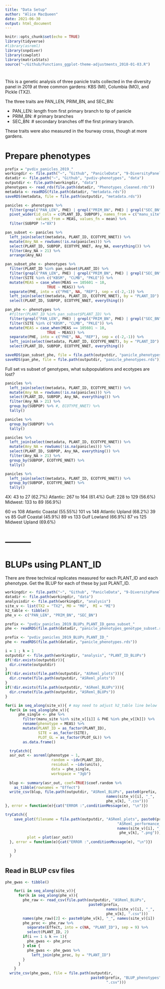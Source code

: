 ```yaml
---
title: "Data Setup"
author: "Alice MacQueen"
date: 2021-06-30
output: html_document
---
```


```r
knitr::opts_chunk$set(echo = TRUE)
library(tidyverse)
#library(asreml)
library(snpdiver)
library(cowplot)
library(matrixStats)
source("~/Github/Functions_ggplot-theme-adjustments_2018-01-03.R")
```

# 

This is a genetic analysis of three panicle traits collected in the diversity panel in 2019 at three common gardens: KBS (MI), Columbia (MO), and Pickle (TX2).

The three traits are PAN_LEN, PRIM_BN, and SEC_BN: 

  - PAN_LEN: length from first primary branch to tip of panicle
  - PRIM_BN: # primary branches
  - SEC_BN: # secondary branches off the first primary branch.

These traits were also measured in the fourway cross, though at more gardens.

# Prepare phenotypes

```r
prefix = "pvdiv_panicles_2019_"
workingdir <- file.path("~", "Github", "PanicleData", "9-DiversityPanel")
datadir <- file.path("~", "Github", "pvdiv-phenotypes", "data")
outputdir <- file.path(workingdir, "data")
phenotypes <- read_rds(file.path(datadir, "Phenotypes_cleaned.rds"))
metadata <- readRDS(file.path(datadir, "metadata.rds"))
saveRDS(metadata, file = file.path(outputdir, "metadata.rds"))
```

```r
panicles <- phenotypes %>%
  filter(grepl("PAN_LEN", PHE) | grepl("PRIM_BN", PHE) | grepl("SEC_BN", PHE)) %>%
  pivot_wider(id_cols = c(PLANT_ID, SUBPOP), names_from = c("manu_site", "PHE"), 
              values_from = MEAS, values_fn = mean) %>%
  filter(SUBPOP !="8X")

pan_subset <- panicles %>%
  left_join(select(metadata, PLANT_ID, ECOTYPE_NNET)) %>%
  mutate(Any_NA = rowSums(!is.na(panicles))) %>%
  select(PLANT_ID, SUBPOP, ECOTYPE_NNET, Any_NA, everything()) %>%
  filter(Any_NA > 21) %>%
  arrange(Any_NA)

pan_subset_phe <- phenotypes %>%
  filter(PLANT_ID %in% pan_subset$PLANT_ID) %>%
  filter(grepl("PAN_LEN", PHE) | grepl("PRIM_BN", PHE) | grepl("SEC_BN", PHE)) %>%
  filter(SITE %in% c("KBSM", "CLMB", "PKLE")) %>%
  mutate(MEAS = case_when(MEAS == 105601 ~ 10,
                   TRUE ~ MEAS)) %>%
  separate(PHE, into = c("PHE", NA, "REP"), sep = c(-2,-1)) %>%
  left_join(select(metadata, PLANT_ID, ECOTYPE_NNET), by = "PLANT_ID") %>%
  select(PLANT_ID, SUBPOP, ECOTYPE_NNET, everything())

pan_phe <- phenotypes %>%
  #filter(PLANT_ID %in% pan_subset$PLANT_ID) %>%
  filter(grepl("PAN_LEN", PHE) | grepl("PRIM_BN", PHE) | grepl("SEC_BN", PHE)) %>%
  filter(SITE %in% c("KBSM", "CLMB", "PKLE")) %>%
  mutate(MEAS = case_when(MEAS == 105601 ~ 10,
                   TRUE ~ MEAS)) %>%
  separate(PHE, into = c("PHE", NA, "REP"), sep = c(-2,-1)) %>%
  left_join(select(metadata, PLANT_ID, ECOTYPE_NNET), by = "PLANT_ID") %>%
  select(PLANT_ID, SUBPOP, ECOTYPE_NNET, everything())

saveRDS(pan_subset_phe, file = file.path(outputdir, "panicle_phenotypes_genotype_subset.rds"))
saveRDS(pan_phe, file = file.path(outputdir, "panicle_phenotypes.rds"))
```

Full set vs subset of genotypes, what subpopulations and ecotypes are lost?
```r
panicles %>%
  left_join(select(metadata, PLANT_ID, ECOTYPE_NNET)) %>%
  mutate(Any_NA = rowSums(!is.na(panicles))) %>%
  select(PLANT_ID, SUBPOP, Any_NA, everything()) %>%
  filter(Any_NA > 21) %>%
  group_by(SUBPOP) %>% #, ECOTYPE_NNET) %>%
  tally()

panicles %>%
  group_by(SUBPOP) %>%
  tally()

panicles %>%
  left_join(select(metadata, PLANT_ID, ECOTYPE_NNET)) %>%
  mutate(Any_NA = rowSums(!is.na(panicles))) %>%
  select(PLANT_ID, SUBPOP, Any_NA, everything()) %>%
  filter(Any_NA > 21) %>%
  group_by(SUBPOP, ECOTYPE_NNET) %>%
  tally()

panicles %>%
  left_join(select(metadata, PLANT_ID, ECOTYPE_NNET)) %>%
  group_by(SUBPOP, ECOTYPE_NNET) %>%
  tally()
```


4X: 43 to 27  (62.7%)
Atlantic: 267 to 164  (61.4%)
Gulf: 228 to 129   (56.6%)
Midwest: 133 to 89  (66.9%)

60 vs 108 Atlantic Coastal (55.55%)
101 vs 148 Atlantic Upland (68.2%)
39 vs 85 Gulf Coastal (45.9%)
89 vs 133 Gulf Lowland (66.9%)
87 vs 125 Midwest Upland (69.6%)

# ---------

# BLUPs using PLANT_ID

There are three technical replicates measured for each PLANT_ID and each phenotype. Get the BLUP for each of these by just PLANT_ID.
```r
workingdir <- file.path("~", "Github", "PanicleData", "9-DiversityPanel")
datadir <- file.path(workingdir, "data")
analysisdir <- file.path(workingdir, "analysis")
site_v <- list(TX2 = "TX2", MO = "MO",  MI = "MI")
h2_table <- tibble()
phe_v <- c("PAN_LEN", "PRIM_BN", "SEC_BN")
```


```r
prefix <- "pvdiv_panicles_2019_BLUPs_PLANT_ID_geno_subset_"
phe <- readRDS(file.path(datadir, "panicle_phenotypes_genotype_subset.rds"))
```

```r
prefix <- "pvdiv_panicles_2019_BLUPs_PLANT_ID_"
phe <- readRDS(file.path(datadir, "panicle_phenotypes.rds"))
```


```r
i = 1 ; k = 1
outputdir <- file.path(workingdir, "analysis", "PLANT_ID_BLUPs")
if(!dir.exists(outputdir)){
  dir.create(outputdir)
}
if(!dir.exists(file.path(outputdir, "ASReml_plots"))){
  dir.create(file.path(outputdir, "ASReml_plots"))
}
if(!dir.exists(file.path(outputdir, "ASReml_BLUPs"))){
  dir.create(file.path(outputdir, "ASReml_BLUPs"))
}

for(i in seq_along(site_v)){ # may need to adjust h2_table line below 
  for(k in seq_along(phe_v)){
      phe_single <- phe %>%
        filter(manu_site %in% site_v[[i]] & PHE %in% phe_v[[k]]) %>%
        rename(phenotype = MEAS) %>%
        mutate(PLANT_ID = as_factor(PLANT_ID),
               SITE = as_factor(SITE),
               PLOT_GL = as_factor(PLOT_GL)) %>%
        as.data.frame()

  tryCatch({
  asr_out <- asreml(phenotype ~ 1,
                     random = ~idv(PLANT_ID),
                     residual = ~idv(units),
                     data = phe_single, 
                     workspace = "3gb")
  
  blup <- summary(asr_out, coef=TRUE)$coef.random %>% 
    as_tibble(rownames = "Effect")
  write_csv(blup, file.path(outputdir, "ASReml_BLUPs", paste0(prefix,
                                              names(site_v)[i], "_",
                                              phe_v[k], ".csv")))
}, error = function(e){cat("ERROR :",conditionMessage(e), "\n")})

tryCatch({
    save_plot(filename = file.path(outputdir, "ASReml_plots", paste0(prefix,
                                                   "ASReml_performance_",
                                                   names(site_v)[i], "_",
                                                    phe_v[k], ".png")), 
          plot = plot(asr_out))
  }, error = function(e){cat("ERROR :",conditionMessage(e), "\n")})

    }
  }
```

## Read in BLUP csv files

```r
phe_gwas <- tibble()

    for(i in seq_along(site_v)){
      for(k in seq_along(phe_v)){
        phe_raw <- read_csv(file.path(outputdir, "ASReml_BLUPs",
                                      paste0(prefix,
                                              names(site_v)[i], "_",
                                              phe_v[k], ".csv")))
        names(phe_raw)[2] <- paste0(phe_v[k], "_", names(site_v)[i])
        phe_proc <- phe_raw %>%
          separate(Effect, into = c(NA, "PLANT_ID"), sep = 9) %>%
          select(PLANT_ID, 2)
        if(i == 1 & k == 1){
          phe_gwas <- phe_proc
        } else {
          phe_gwas <- phe_gwas %>%
            left_join(phe_proc, by = "PLANT_ID")
        }
      }
    }
  write_csv(phe_gwas, file = file.path(outputdir,
                                       paste0(prefix, "BLUP_phenotypes",
                                              ".csv")))
```

